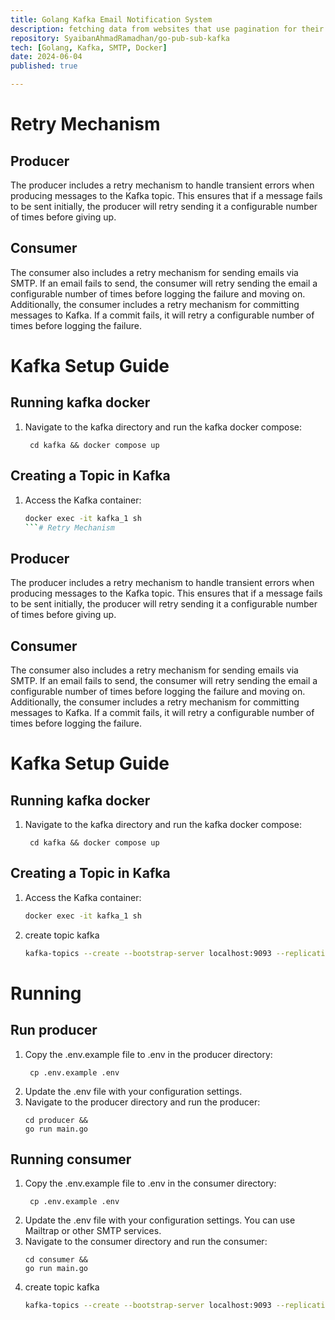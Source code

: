 ```yaml
---
title: Golang Kafka Email Notification System
description: fetching data from websites that use pagination for their data using Golang, and providing tags to determine which pages to fetch, as well as downloading images.
repository: SyaibanAhmadRamadhan/go-pub-sub-kafka
tech: [Golang, Kafka, SMTP, Docker]
date: 2024-06-04
published: true

---
```


# Retry Mechanism

## Producer
The producer includes a retry mechanism to handle transient errors when producing messages to the Kafka topic. This ensures that if a message fails to be sent initially, the producer will retry sending it a configurable number of times before giving up.

## Consumer
The consumer also includes a retry mechanism for sending emails via SMTP. If an email fails to send, the consumer will retry sending the email a configurable number of times before logging the failure and moving on.
Additionally, the consumer includes a retry mechanism for committing messages to Kafka. If a commit fails, it will retry a configurable number of times before logging the failure.

# Kafka Setup Guide

## Running kafka docker
1. Navigate to the kafka directory and run the kafka docker compose:
   ```shell
    cd kafka && docker compose up
   ```
## Creating a Topic in Kafka

1. Access the Kafka container:
   ```sh
   docker exec -it kafka_1 sh
   ```# Retry Mechanism

## Producer
The producer includes a retry mechanism to handle transient errors when producing messages to the Kafka topic. This ensures that if a message fails to be sent initially, the producer will retry sending it a configurable number of times before giving up.

## Consumer
The consumer also includes a retry mechanism for sending emails via SMTP. If an email fails to send, the consumer will retry sending the email a configurable number of times before logging the failure and moving on.
Additionally, the consumer includes a retry mechanism for committing messages to Kafka. If a commit fails, it will retry a configurable number of times before logging the failure.

# Kafka Setup Guide

## Running kafka docker
1. Navigate to the kafka directory and run the kafka docker compose:
   ```shell
    cd kafka && docker compose up
   ```
## Creating a Topic in Kafka

1. Access the Kafka container:
   ```sh
   docker exec -it kafka_1 sh
   ```
2. create topic kafka
   ```sh
   kafka-topics --create --bootstrap-server localhost:9093 --replication-factor 1 --partitions 1 --topic sendmail --command-config /etc/kafka/config/config.properties
    ```


# Running

##  Run producer
1. Copy the .env.example file to .env in the producer directory:
   ```shell
    cp .env.example .env
   ```
2. Update the .env file with your configuration settings.
3. Navigate to the producer directory and run the producer:
   ```shell
   cd producer &&
   go run main.go
   ```

## Running consumer
1. Copy the .env.example file to .env in the consumer directory:
   ```shell
    cp .env.example .env
   ```
2. Update the .env file with your configuration settings. You can use Mailtrap or other SMTP services.
3. Navigate to the consumer directory and run the consumer:
   ```shell
   cd consumer &&
   go run main.go
   ```
2. create topic kafka
   ```sh
   kafka-topics --create --bootstrap-server localhost:9093 --replication-factor 1 --partitions 1 --topic sendmail --command-config /etc/kafka/config/config.properties
    ```